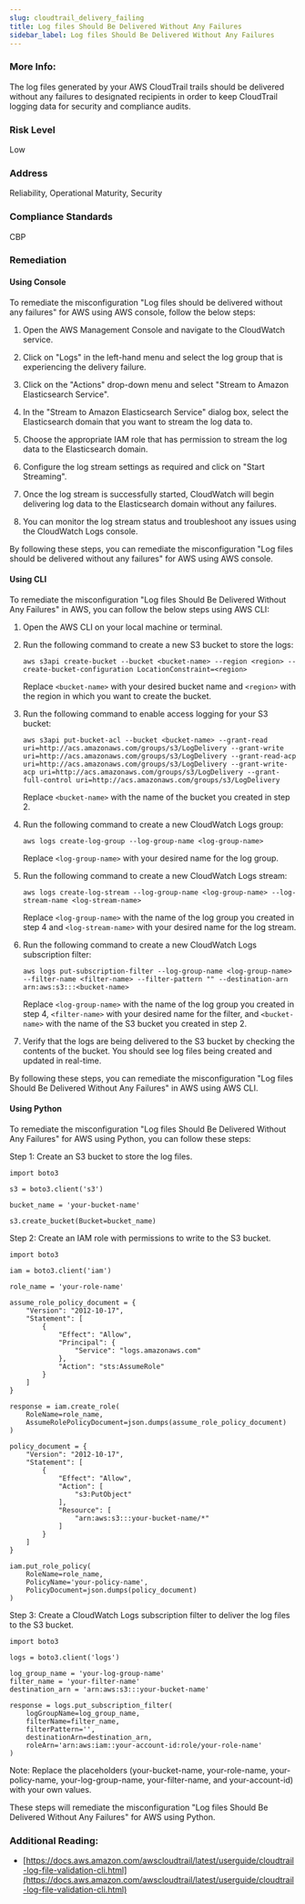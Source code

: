 ```yaml
---
slug: cloudtrail_delivery_failing
title: Log files Should Be Delivered Without Any Failures
sidebar_label: Log files Should Be Delivered Without Any Failures
---
```


### More Info:

The log files generated by your AWS CloudTrail trails should be delivered without any failures to designated recipients in order to keep CloudTrail logging data for security and compliance audits.

### Risk Level

Low

### Address

Reliability, Operational Maturity, Security

### Compliance Standards

CBP

### Remediation

#### Using Console

To remediate the misconfiguration "Log files should be delivered without any failures" for AWS using AWS console, follow the below steps:

1. Open the AWS Management Console and navigate to the CloudWatch service.

2. Click on "Logs" in the left-hand menu and select the log group that is experiencing the delivery failure.

3. Click on the "Actions" drop-down menu and select "Stream to Amazon Elasticsearch Service".

4. In the "Stream to Amazon Elasticsearch Service" dialog box, select the Elasticsearch domain that you want to stream the log data to.

5. Choose the appropriate IAM role that has permission to stream the log data to the Elasticsearch domain.

6. Configure the log stream settings as required and click on "Start Streaming".

7. Once the log stream is successfully started, CloudWatch will begin delivering log data to the Elasticsearch domain without any failures.

8. You can monitor the log stream status and troubleshoot any issues using the CloudWatch Logs console.

By following these steps, you can remediate the misconfiguration "Log files should be delivered without any failures" for AWS using AWS console.

#### Using CLI

To remediate the misconfiguration "Log files Should Be Delivered Without Any Failures" in AWS, you can follow the below steps using AWS CLI:

1. Open the AWS CLI on your local machine or terminal.

2. Run the following command to create a new S3 bucket to store the logs:

   ```
   aws s3api create-bucket --bucket <bucket-name> --region <region> --create-bucket-configuration LocationConstraint=<region>
   ```

   Replace `<bucket-name>` with your desired bucket name and `<region>` with the region in which you want to create the bucket.

3. Run the following command to enable access logging for your S3 bucket:

   ```
   aws s3api put-bucket-acl --bucket <bucket-name> --grant-read uri=http://acs.amazonaws.com/groups/s3/LogDelivery --grant-write uri=http://acs.amazonaws.com/groups/s3/LogDelivery --grant-read-acp uri=http://acs.amazonaws.com/groups/s3/LogDelivery --grant-write-acp uri=http://acs.amazonaws.com/groups/s3/LogDelivery --grant-full-control uri=http://acs.amazonaws.com/groups/s3/LogDelivery
   ```

   Replace `<bucket-name>` with the name of the bucket you created in step 2.

4. Run the following command to create a new CloudWatch Logs group:

   ```
   aws logs create-log-group --log-group-name <log-group-name>
   ```

   Replace `<log-group-name>` with your desired name for the log group.

5. Run the following command to create a new CloudWatch Logs stream:

   ```
   aws logs create-log-stream --log-group-name <log-group-name> --log-stream-name <log-stream-name>
   ```

   Replace `<log-group-name>` with the name of the log group you created in step 4 and `<log-stream-name>` with your desired name for the log stream.

6. Run the following command to create a new CloudWatch Logs subscription filter:

   ```
   aws logs put-subscription-filter --log-group-name <log-group-name> --filter-name <filter-name> --filter-pattern "" --destination-arn arn:aws:s3:::<bucket-name>
   ```

   Replace `<log-group-name>` with the name of the log group you created in step 4, `<filter-name>` with your desired name for the filter, and `<bucket-name>` with the name of the S3 bucket you created in step 2.

7. Verify that the logs are being delivered to the S3 bucket by checking the contents of the bucket. You should see log files being created and updated in real-time.

By following these steps, you can remediate the misconfiguration "Log files Should Be Delivered Without Any Failures" in AWS using AWS CLI.

#### Using Python

To remediate the misconfiguration "Log files Should Be Delivered Without Any Failures" for AWS using Python, you can follow these steps:

Step 1: Create an S3 bucket to store the log files.

```
import boto3

s3 = boto3.client('s3')

bucket_name = 'your-bucket-name'

s3.create_bucket(Bucket=bucket_name)
```

Step 2: Create an IAM role with permissions to write to the S3 bucket.

```
import boto3

iam = boto3.client('iam')

role_name = 'your-role-name'

assume_role_policy_document = {
    "Version": "2012-10-17",
    "Statement": [
        {
            "Effect": "Allow",
            "Principal": {
                "Service": "logs.amazonaws.com"
            },
            "Action": "sts:AssumeRole"
        }
    ]
}

response = iam.create_role(
    RoleName=role_name,
    AssumeRolePolicyDocument=json.dumps(assume_role_policy_document)
)

policy_document = {
    "Version": "2012-10-17",
    "Statement": [
        {
            "Effect": "Allow",
            "Action": [
                "s3:PutObject"
            ],
            "Resource": [
                "arn:aws:s3:::your-bucket-name/*"
            ]
        }
    ]
}

iam.put_role_policy(
    RoleName=role_name,
    PolicyName='your-policy-name',
    PolicyDocument=json.dumps(policy_document)
)
```

Step 3: Create a CloudWatch Logs subscription filter to deliver the log files to the S3 bucket.

```
import boto3

logs = boto3.client('logs')

log_group_name = 'your-log-group-name'
filter_name = 'your-filter-name'
destination_arn = 'arn:aws:s3:::your-bucket-name'

response = logs.put_subscription_filter(
    logGroupName=log_group_name,
    filterName=filter_name,
    filterPattern='',
    destinationArn=destination_arn,
    roleArn='arn:aws:iam::your-account-id:role/your-role-name'
)
```

Note: Replace the placeholders (your-bucket-name, your-role-name, your-policy-name, your-log-group-name, your-filter-name, and your-account-id) with your own values.

These steps will remediate the misconfiguration "Log files Should Be Delivered Without Any Failures" for AWS using Python.

### Additional Reading:

- [https://docs.aws.amazon.com/awscloudtrail/latest/userguide/cloudtrail-log-file-validation-cli.html](https://docs.aws.amazon.com/awscloudtrail/latest/userguide/cloudtrail-log-file-validation-cli.html) 

